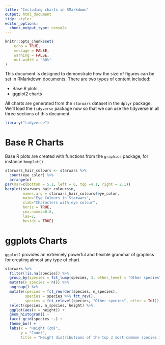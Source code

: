 ```yaml
---
title: "Including charts in RMarkdown"
output: html_document
tidy: styler
editor_options: 
  chunk_output_type: console
---
```


```r
knitr::opts_chunk$set(
	echo = TRUE,
	message = FALSE,
	warning = FALSE,
	out.width = "80%"
)
```

This document is designed to demonstrate how the size of figures can be set in RMarkdown documents. There are two types of content included:

- Base R plots
- ggplot2 charts

All charts are generated from the `starwars` dataset in the `dplyr` package. We'll load the `tidyverse` package now so that we can use the tidyverse in all three sections of this document.

```r
library("tidyverse")
```

# Base R Charts

Base R plots are created with functions from the `graphics` package, for instance `boxplot()`.

```r
starwars_hair_colours <- starwars %>%
  count(eye_color) %>%
  arrange(n)
par(mar=c(bottom = 5.1, left = 6, top =4.1, right = 2.1))
barplot(starwars_hair_colours$n,
        names.arg = starwars_hair_colours$eye_color,
        main="Eye Colours in Starwars", 
        xlab="Characters with eye colour",
        horiz = TRUE,
        cex.names=0.8,
        las=2,
        beside = TRUE)
```

# ggplots Charts

`ggplot2` provides an extremely powerful and flexible grammar of graphics for creating almost any type of chart.

```r
starwars %>%
  filter(!is.na(species)) %>%
  group_by(species = fct_lump(species, 3, other_level = "Other species")) %>%
  mutate(n_species = n()) %>%
  ungroup() %>%
  mutate(species = fct_reorder(species, n_species),
         species = species %>% fct_rev(),
         species = fct_relevel(species, "Other species", after = Inf)) %>%
  select(species, n_species, height) %>%
  ggplot(aes(x = height)) +
  geom_histogram() +
  facet_grid(species ~.) +
  theme_bw() +
  labs(x = "Height (cm)",
       y = "Count",
       title = "Height distributions of the top 3 most common species in Starwars")
```

